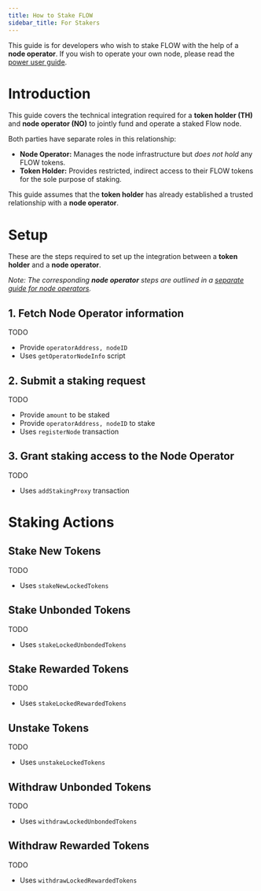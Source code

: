 ```yaml
---
title: How to Stake FLOW
sidebar_title: For Stakers
---
```


<Callout type="warning">

  This guide is for developers who wish to stake FLOW with the help of a **node operator**. 
  If you wish to operate your own node, please read the [power user guide](/token/staking2/power-users).

</Callout>

# Introduction

This guide covers the technical integration required for a **token holder (TH)** and **node operator (NO)** 
to jointly fund and operate a staked Flow node.

Both parties have separate roles in this relationship:

- **Node Operator:** Manages the node infrastructure but _does not hold_ any FLOW tokens.
- **Token Holder:** Provides restricted, indirect access to their FLOW tokens for the sole purpose of staking.

This guide assumes that the **token holder** has already established a 
trusted relationship with a **node operator**.

# Setup

These are the steps required to set up the integration between a **token holder** and a **node operator**.

_Note: The corresponding **node operator** steps are outlined in a 
[separate guide for node operators](/token/staking2/node-operators)._

## 1. Fetch Node Operator information

TODO
- Provide `operatorAddress, nodeID`
- Uses `getOperatorNodeInfo` script

## 2. Submit a staking request

TODO
- Provide `amount` to be staked
- Provide `operatorAddress, nodeID` to stake
- Uses `registerNode` transaction

## 3. Grant staking access to the Node Operator

TODO
- Uses `addStakingProxy` transaction

# Staking Actions

## Stake New Tokens

TODO
- Uses `stakeNewLockedTokens`

## Stake Unbonded Tokens

TODO
- Uses `stakeLockedUnbondedTokens`

## Stake Rewarded Tokens

TODO
- Uses `stakeLockedRewardedTokens`

## Unstake Tokens

TODO
- Uses `unstakeLockedTokens`

## Withdraw Unbonded Tokens

TODO
- Uses `withdrawLockedUnbondedTokens`

## Withdraw Rewarded Tokens

TODO
- Uses `withdrawLockedRewardedTokens`

